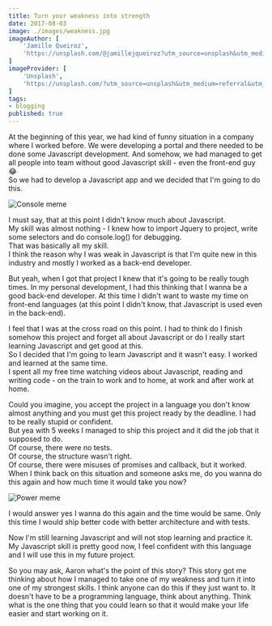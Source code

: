 ```yaml
---
title: Turn your weakness into strength
date: 2017-08-03
image: ./images/weakness.jpg
imageAuthor: [
	'Jamille Queiroz',
	'https://unsplash.com/@jamillejqueiroz?utm_source=unsplash&utm_medium=referral&utm_content=creditCopyText'
]
imageProvider: [
	'Unsplash',
	'https://unsplash.com/?utm_source=unsplash&utm_medium=referral&utm_content=creditCopyText'
]
tags:
- blogging
published: true
---
```


At the beginning of this year, we had kind of funny situation in a company where
I worked before. We were developing a portal and there needed to be done some
Javascript development. And somehow, we had managed to get all people into team
without good Javascript skill - even the front-end guy 😂<br /> So we had to
develop a Javascript app and we decided that I'm going to do this.

<img src="http://i.imgur.com/bOvhdk6m.jpg" alt="Console meme" class="img-50 my-2"/>

I must say, that at this point I didn't know much about Javascript.<br />
My skill was almost nothing - I knew how to import Jquery to project, write some selectors and do
console.log() for debugging.<br /> That was basically all my skill.<br /> I
think the reason why I was weak in Javascript is that I'm quite new in this
industry and mostly I worked as a back-end developer.

But yeah, when I got that project I knew that it's going to be really tough
times. In my personal development, I had this thinking that I wanna be a good
back-end developer. At this time I didn't want to waste my time on front-end
languages (at this point I didn't know, that Javascript is used even in the
back-end).

I feel that I was at the cross road on this point. I had to think do I finish
somehow this project and forget all about Javascript or do I really start
learning Javascript and get good at this.<br /> So I decided that I'm going to
learn Javascript and it wasn't easy. I worked and learned at the same
time.<br /> I spent all my free time watching videos about Javascript, reading
and writing code - on the train to work and to home, at work and after work at
home.

Could you imagine, you accept the project in a language you don't know almost
anything and you must get this project ready by the deadline. I had to be really
stupid or confident.<br /> But yea with 5 weeks I managed to ship this project
and it did the job that it supposed to do.<br /> Of course, there were no
tests.<br /> Of course, the structure wasn't right.<br /> Of course, there were
misuses of promises and callback, but it worked.<br /> When I think back on this
situation and someone asks me, do you wanna do this again and how much time it
would take you now?<br />

<img src="http://i.imgur.com/vOPoc1Um.jpg" alt="Power meme" class="img-50 my-2"/>

I would answer yes I wanna do this again and the time would be same.
Only this time I would ship better code with better architecture and with tests.

Now I'm still learning Javascript and will not stop learning and practice it. My
Javascript skill is pretty good now, I feel confident with this language and I
will use this in my future project.

So you may ask, Aaron what's the point of this story? This story got me thinking
about how I managed to take one of my weakness and turn it into one of my
strongest skills. I think anyone can do this if they just want to. It doesn't
have to be a programming language, think about anything. Think what is the one
thing that you could learn so that it would make your life easier and start
working on it.
